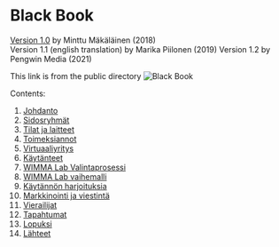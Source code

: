 # Black Book

[Version 1.0](http://wimmalab.pages.labranet.jamk.fi/site/media/WIMMALab-BlackBook-1.0.ec5daf40.pdf) by Minttu Mäkäläinen (2018)  
Version 1.1 (english translation) by Marika Piilonen (2019)
Version 1.2 by Pengwin Media (2021)

This link is from the public directory
![Black Book](/assets/Black-Book-Images/blackbook.png)

Contents:

1. [Johdanto](Black-Book-fi/01-Johdanto)
2. [Sidosryhmät](Black-Book-fi/02-Sidosryhmät)
3. [Tilat ja laitteet](Black-Book-fi/03-Tilat-ja-Laitteet)
4. [Toimeksiannot](Black-Book-fi/04-Toimeksiannot)
5. [Virtuaaliyritys](Black-Book-fi/05-Virtuaaliyritys)
6. [Käytänteet](Black-Book-fi/06-Käytänteet)
7. [WIMMA Lab Valintaprosessi](Black-Book-fi/07-Valintaprosessi)
8. [WIMMA Lab vaihemalli](Black-Book-fi/08-Vaihemalli)
9. [Käytännön harjoituksia](Black-Book-fi/09-Käytännön-Harjoituksia)
10. [Markkinointi ja viestintä](Black-Book-fi/10-Markkinointi-ja-Viestintä)
11. [Vierailijat](Black-Book-fi/11-Vierailijat)
12. [Tapahtumat](Black-Book-fi/12-Tapahtumat)
13. [Lopuksi](Black-Book-fi/13-Lopuksi)
14. [Lähteet](Black-Book-fi/14-Lähteet)
